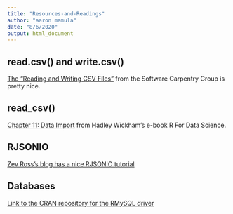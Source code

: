 ```yaml
---
title: "Resources-and-Readings"
author: "aaron mamula"
date: "8/6/2020"
output: html_document
---
```


## read.csv() and write.csv()
[The "Reading and Writing CSV Files"](https://swcarpentry.github.io/r-novice-inflammation/11-supp-read-write-csv/) from the Software Carpentry Group is pretty nice.

## read_csv()
[Chapter 11: Data Import](https://r4ds.had.co.nz/data-import.html) from Hadley Wickham's e-book R For Data Science.

## RJSONIO
[Zev Ross's blog has a nice RJSONIO tutorial](http://zevross.com/blog/2015/02/12/using-r-to-download-and-parse-json-an-example-using-data-from-an-open-data-portal/)

## Databases

[Link to the CRAN repository for the RMySQL driver](https://cran.r-project.org/web/packages/RMySQL/index.html)

